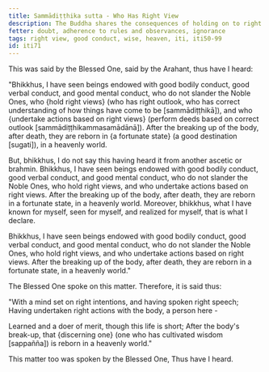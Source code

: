 ```yaml
---
title: Sammādiṭṭhika sutta - Who Has Right View
description: The Buddha shares the consequences of holding on to right views and acting upon them based on his direct knowledge.
fetter: doubt, adherence to rules and observances, ignorance
tags: right view, good conduct, wise, heaven, iti, iti50-99
id: iti71
---
```


This was said by the Blessed One, said by the Arahant, thus have I heard:

"Bhikkhus, I have seen beings endowed with good bodily conduct, good verbal conduct, and good mental conduct, who do not slander the Noble Ones, who \{hold right views} (who has right outlook, who has correct understanding of how things have come to be [sammādiṭṭhikā]), and who \{undertake actions based on right views} (perform deeds based on correct outlook [sammādiṭṭhikammasamādānā]). After the breaking up of the body, after death, they are reborn in \{a fortunate state} (a good destination [sugati]), in a heavenly world.

But, bhikkhus, I do not say this having heard it from another ascetic or brahmin. Bhikkhus, I have seen beings endowed with good bodily conduct, good verbal conduct, and good mental conduct, who do not slander the Noble Ones, who hold right views, and who undertake actions based on right views. After the breaking up of the body, after death, they are reborn in a fortunate state, in a heavenly world. Moreover, bhikkhus, what I have known for myself, seen for myself, and realized for myself, that is what I declare.

Bhikkhus, I have seen beings endowed with good bodily conduct, good verbal conduct, and good mental conduct, who do not slander the Noble Ones, who hold right views, and who undertake actions based on right views. After the breaking up of the body, after death, they are reborn in a fortunate state, in a heavenly world."

The Blessed One spoke on this matter. Therefore, it is said thus:

"With a mind set on right intentions,
and having spoken right speech;
Having undertaken right actions with the body,
a person here -

Learned and a doer of merit,
though this life is short;
After the body's break-up,
that \{discerning one} (one who has cultivated wisdom [sappañña]) is reborn in a heavenly world."

This matter too was spoken by the Blessed One, Thus have I heard.
